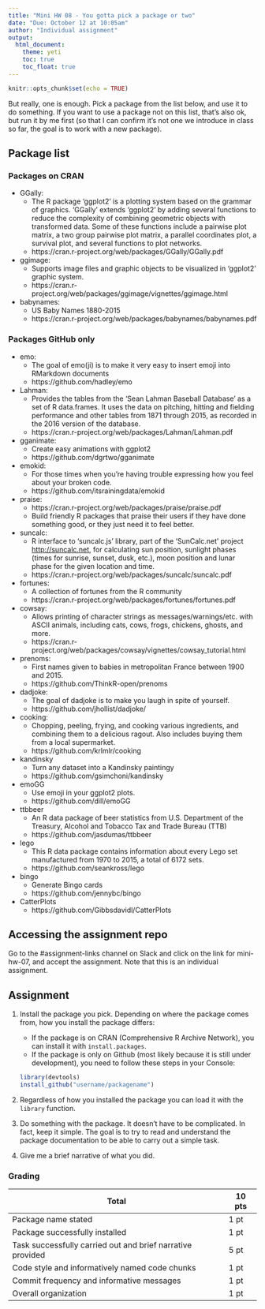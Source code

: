 ```yaml
---
title: "Mini HW 08 - You gotta pick a package or two"
date: "Due: October 12 at 10:05am"
author: "Individual assignment"
output: 
  html_document: 
    theme: yeti
    toc: true
    toc_float: true
---
```


```r
knitr::opts_chunk$set(echo = TRUE)
```

But really, one is enough. Pick a package from the list below, and use it to do something. If you want to use a package not on this list, that's also ok, but run it by me first (so that I can confirm it's not one we introduce in class so far, the goal is to work with a new package).

## Package list

### Packages on CRAN

- GGally:
	- The R package 'ggplot2' is a plotting system based on the grammar of graphics. 'GGally' extends 'ggplot2' by adding several functions to reduce the complexity of combining geometric objects with transformed data. Some of these functions include a pairwise plot matrix, a two group pairwise plot matrix, a parallel coordinates plot, a survival plot, and several functions to plot networks. 
	- https://cran.r-project.org/web/packages/GGally/GGally.pdf

- ggimage:
	- Supports image files and graphic objects to be visualized in 'ggplot2' graphic system.
	- https://cran.r-project.org/web/packages/ggimage/vignettes/ggimage.html

- babynames:
	- US Baby Names 1880-2015
	- https://cran.r-project.org/web/packages/babynames/babynames.pdf

### Packages GitHub only

- emo: 
	- The goal of emo(ji) is to make it very easy to insert emoji into RMarkdown documents 
	- https://github.com/hadley/emo
- Lahman:
	- Provides the tables from the 'Sean Lahman Baseball Database' as a set of R data.frames. It uses the data on pitching, hitting and fielding performance and other tables from 1871 through 2015, as recorded in the 2016 version of the database. 
	- https://cran.r-project.org/web/packages/Lahman/Lahman.pdf
- gganimate:
	- Create easy animations with ggplot2 
	- https://github.com/dgrtwo/gganimate

- emokid:
	- For those times when you're having trouble expressing how you feel about your broken code.
	- https://github.com/itsrainingdata/emokid

- praise:
	- https://cran.r-project.org/web/packages/praise/praise.pdf
	- Build friendly R packages that praise their users if they have done something good, or they just need it to feel better.
- suncalc:
	- R interface to 'suncalc.js' library, part of the 'SunCalc.net' project <http://suncalc.net>, for calculating sun position, sunlight phases (times for sunrise, sunset, dusk, etc.), moon position and lunar phase for the given location and time.
	- https://cran.r-project.org/web/packages/suncalc/suncalc.pdf

- fortunes:
	- A collection of fortunes from the R community
	- https://cran.r-project.org/web/packages/fortunes/fortunes.pdf
- cowsay:
	- Allows printing of character strings as messages/warnings/etc. with ASCII animals, including cats, cows, frogs, chickens, ghosts, and more.
	- https://cran.r-project.org/web/packages/cowsay/vignettes/cowsay_tutorial.html

- prenoms:
	- First names given to babies in metropolitan France between 1900 and 2015.
	- https://github.com/ThinkR-open/prenoms
- dadjoke:
	- The goal of dadjoke is to make you laugh in spite of yourself.
	- https://github.com/jhollist/dadjoke/
- cooking:
	- Chopping, peeling, frying, and cooking various ingredients, and combining them to a delicious ragout. Also includes buying them from a local supermarket.
	- https://github.com/krlmlr/cooking

- kandinsky
	- Turn any dataset into a Kandinsky paintingy
	- https://github.com/gsimchoni/kandinsky

- emoGG
	- Use emoji in your ggplot2 plots.
	- https://github.com/dill/emoGG
- ttbbeer
	- An R data package of beer statistics from U.S. Department of the Treasury, Alcohol and Tobacco Tax and Trade Bureau (TTB)
	- https://github.com/jasdumas/ttbbeer
- lego
	- This R data package contains information about every Lego set manufactured from 1970 to 2015, a total of 6172 sets. 
	- https://github.com/seankross/lego
- bingo
	- Generate Bingo cards
	- https://github.com/jennybc/bingo
- CatterPlots
	- https://github.com/Gibbsdavidl/CatterPlots



## Accessing the assignment repo

Go to the #assignment-links channel on Slack and click on the link for mini-hw-07, and accept the assignment. Note that this is an individual assignment.

## Assignment

1. Install the package you pick. Depending on where the package comes from, how you install the package differs:
    - If the package is on CRAN (Comprehensive R Archive Network), you can install it with `install.packages`. 
    - If the package is only on Github (most likely because it is still under development), you need to follow these steps in your Console:
    ```r
    library(devtools)
    install_github("username/packagename")
    ```

2. Regardless of how you installed the package you can load it with the `library` function.

3. Do something with the package. It doesn't have to be complicated. In fact, keep it simple. The goal is to try to read and understand the package documentation to be able to carry out a simple task.

4. Give me a brief narrative of what you did.

### Grading

Total                                                   | 10 pts
--------------------------------------------------------|--------
Package name stated                                     | 1 pt
Package successfully installed                          | 1 pt
Task successfully carried out and brief narrative provided | 5 pt
Code style and informatively named code chunks          | 1 pt
Commit frequency and informative messages               | 1 pt
Overall organization                                    | 1 pt
